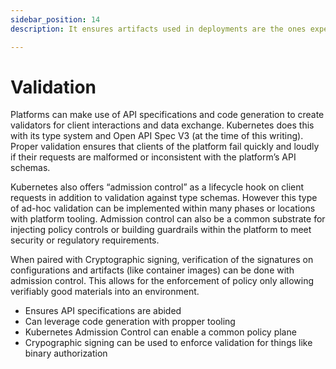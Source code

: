 ```yaml
---
sidebar_position: 14
description: It ensures artifacts used in deployments are the ones expected.

---
```


# Validation

<p>Platforms can make use of API specifications and code generation to create validators for client interactions and data exchange. Kubernetes does this with its type system and Open API Spec V3 (at the time of this writing).
Proper validation ensures that clients of the platform fail quickly and loudly if their requests are malformed or inconsistent with the platform’s API schemas.</p>
<p>Kubernetes also offers “admission control” as a lifecycle hook on client requests in addition to validation against type schemas. However this type of ad-hoc validation can be implemented within many phases or locations with platform tooling.
Admission control can also be a common substrate for injecting policy controls or building guardrails within the platform to meet security or regulatory requirements.</p>
<p>When paired with Cryptographic signing, verification of the signatures on  configurations and artifacts (like container images) can be done with admission control. This allows for the enforcement of policy only allowing verifiably good materials into an environment.</p>

- Ensures API specifications are abided
- Can leverage code generation with propper tooling
- Kubernetes Admission Control can enable a common policy plane
- Crypographic signing can be used to enforce validation for things like binary authorization
